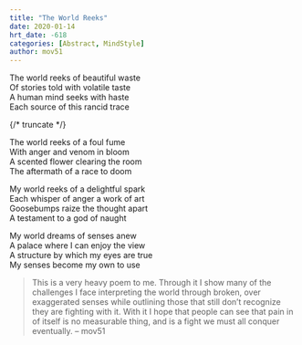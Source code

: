 ```yaml
---
title: "The World Reeks"
date: 2020-01-14
hrt_date: -618
categories: [Abstract, MindStyle]
author: mov51
---
```


The world reeks of beautiful waste  
Of stories told with volatile taste  
A human mind seeks with haste  
Each source of this rancid trace  

{/* truncate */}

The world reeks of a foul fume  
With anger and venom in bloom  
A scented flower clearing the room  
The aftermath of a race to doom  

My world reeks of a delightful spark  
Each whisper of anger a work of art  
Goosebumps raize the thought apart  
A testament to a god of naught  

My world dreams of senses anew  
A palace where I can enjoy the view  
A structure by which my eyes are true  
My senses become my own to use  
>This is a very heavy poem to me. Through it I show many of the challenges I face interpreting the world through broken, over exaggerated senses while outlining those that still don’t recognize they are fighting with it. With it I hope that people can see that pain in of itself is no measurable thing, and is a fight we must all conquer eventually.  – mov51